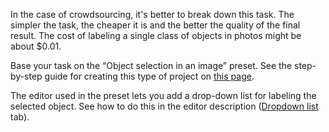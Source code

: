<Cut title="How much would 2000 images with a large number of different types of selectable objects cost? How do I create a task for this amount of work?">

In the case of crowdsourcing, it's better to break down this task. The simpler the task, the cheaper it is and the better the quality of the final result. The cost of labeling a single class of objects in photos might be about $0.01.

​Base your task on the “Object selection in an image” preset. See the step-by-step guide for creating this type of project on [this page](/docs-new/tutorials/selection).

The editor used in the preset lets you add a drop-down list for labeling the selected object. See how to do this in the editor description ([Dropdown list](/docs-new/guide/t-components/image-annotation) tab).

</Cut>